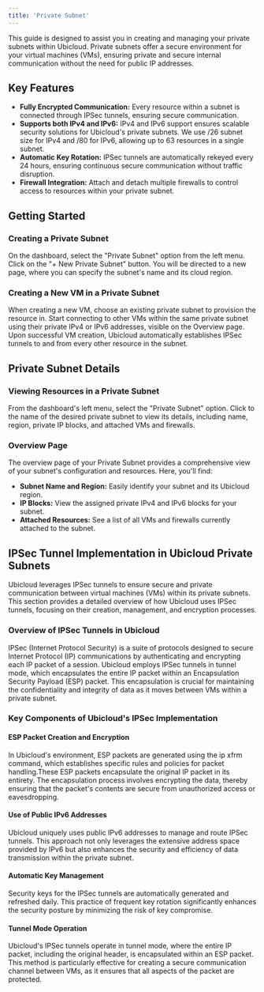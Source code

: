 ```yaml
---
title: 'Private Subnet'
---
```


This guide is designed to assist you in creating and managing your private subnets within Ubicloud. Private subnets offer a secure environment for your virtual machines (VMs), ensuring private and secure internal communication without the need for public IP addresses.

## Key Features

- **Fully Encrypted Communication:** Every resource within a subnet is connected through IPSec tunnels, ensuring secure communication.
- **Supports both IPv4 and IPv6:** IPv4 and IPv6 support ensures scalable security solutions for Ubicloud's private subnets. We use /26 subnet size for IPv4 and /80 for IPv6, allowing up to 63 resources in a single subnet.
- **Automatic Key Rotation:** IPSec tunnels are automatically rekeyed every 24 hours, ensuring continuous secure communication without traffic disruption.
- **Firewall Integration:** Attach and detach multiple firewalls to control access to resources within your private subnet.

## Getting Started

### Creating a Private Subnet

<Steps>
  <Step title="Navigate to Private Subnet">
    On the dashboard, select the "Private Subnet" option from the left menu.
  </Step>
  <Step title="‍Create a Private Subnet">
    Click on the "+ New Private Subnet" button. You will be directed to a new page, where you can specify the subnet's name and its cloud region.
  </Step>
</Steps>

### Creating a New VM in a Private Subnet

<Steps>
  <Step title="Provisioning">
    When creating a new VM, choose an existing private subnet to provision the resource in.
  </Step>
  <Step title="Connectivity">
    Start connecting to other VMs within the same private subnet using their private IPv4 or IPv6 addresses, visible on the Overview page.
  </Step>
  <Step title="IPSec Tunnels">
    Upon successful VM creation, Ubicloud automatically establishes IPSec tunnels to and from every other resource in the subnet.
  </Step>
</Steps>

## Private Subnet Details

### Viewing Resources in a Private Subnet

<Steps>
  <Step title="Access the Private Subnet">
    From the dashboard's left menu, select the "Private Subnet" option.
  </Step>
  <Step title="‍Show Private Subnet Details">
    Click to the name of  the desired private subnet to view its details, including name, region, private IP blocks, and attached VMs and firewalls.
  </Step>
</Steps>


### Overview Page

The overview page of your Private Subnet provides a comprehensive view of your subnet's configuration and resources. Here, you'll find:

- **Subnet Name and Region:** Easily identify your subnet and its Ubicloud region.
- **IP Blocks:** View the assigned private IPv4 and IPv6 blocks for your subnet.
- **Attached Resources:** See a list of all VMs and firewalls currently attached to the subnet.

## IPSec Tunnel Implementation in Ubicloud Private Subnets

Ubicloud leverages IPSec tunnels to ensure secure and private communication between virtual machines (VMs) within its private subnets. This section provides a detailed overview of how Ubicloud uses IPSec tunnels, focusing on their creation, management, and encryption processes.

### Overview of IPSec Tunnels in Ubicloud

IPSec (Internet Protocol Security) is a suite of protocols designed to secure Internet Protocol (IP) communications by authenticating and encrypting each IP packet of a session. Ubicloud employs IPSec tunnels in tunnel mode, which encapsulates the entire IP packet within an Encapsulation Security Payload (ESP) packet. This encapsulation is crucial for maintaining the confidentiality and integrity of data as it moves between VMs within a private subnet.

### Key Components of Ubicloud's IPSec Implementation

#### ESP Packet Creation and Encryption

In Ubicloud's environment, ESP packets are generated using the ip xfrm command, which establishes specific rules and policies for packet handling.These ESP packets encapsulate the original IP packet in its entirety. The encapsulation process involves encrypting the data, thereby ensuring that the packet's contents are secure from unauthorized access or eavesdropping.

#### Use of Public IPv6 Addresses

Ubicloud uniquely uses public IPv6 addresses to manage and route IPSec tunnels. This approach not only leverages the extensive address space provided by IPv6 but also enhances the security and efficiency of data transmission within the private subnet.

#### Automatic Key Management

Security keys for the IPSec tunnels are automatically generated and refreshed daily. This practice of frequent key rotation significantly enhances the security posture by minimizing the risk of key compromise.

#### Tunnel Mode Operation

Ubicloud's IPSec tunnels operate in tunnel mode, where the entire IP packet, including the original header, is encapsulated within an ESP packet. This method is particularly effective for creating a secure communication channel between VMs, as it ensures that all aspects of the packet are protected.
